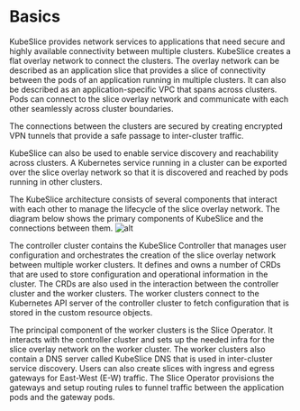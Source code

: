 # Basics  

KubeSlice provides network services to applications that need secure and highly available connectivity between 
multiple clusters. KubeSlice creates a flat overlay network to connect the clusters. The overlay network can be 
described as an application slice that provides a slice of connectivity between the pods of an application 
running in multiple clusters. It can also be described as an application-specific VPC that spans across 
clusters. Pods can connect to the slice overlay network and communicate with each other seamlessly across 
cluster boundaries. 

The connections between the clusters are secured by creating encrypted VPN tunnels that provide a safe passage 
to inter-cluster traffic. 

KubeSlice can also be used to enable service discovery and reachability across clusters. A Kubernetes service 
running in a cluster can be exported over the slice overlay network so that it is discovered and reached by 
pods running in other clusters.

The KubeSlice architecture consists of several components that interact with each other to manage the lifecycle 
of the slice overlay network. The diagram below shows the primary components of KubeSlice and the connections 
between them.
![alt](/img/Architecture-OS.png)


The controller cluster contains the KubeSlice Controller that manages user configuration and orchestrates the 
creation of the slice overlay network between multiple worker clusters. It defines and owns a number of CRDs 
that are used to store configuration and operational information in the cluster. The CRDs are also used in the 
interaction between the controller cluster and the worker clusters. The worker clusters connect to the 
Kubernetes API server of the controller cluster to fetch configuration that is stored in the custom resource 
objects.

The principal component of the worker clusters is the Slice Operator. It interacts with the controller cluster 
and sets up the needed infra for the slice overlay network on the worker cluster. The worker clusters also 
contain a DNS server called KubeSlice DNS that is used in inter-cluster service discovery. Users can also 
create slices with ingress and egress gateways for East-West (E-W) traffic. The Slice Operator provisions the 
gateways and setup routing rules to funnel traffic between the application pods and the gateway pods.